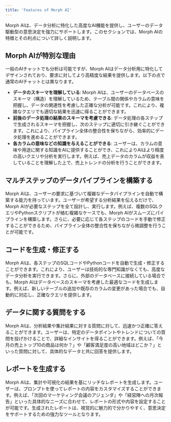 ```yaml
---
title: 'Features of Morph AI'
---
```


Morph AIは、データ分析に特化した高度なAI機能を提供し、ユーザーのデータ駆動型の意思決定を強力にサポートします。このセクションでは、Morph AIの特徴とその利点について詳しく説明します。

## Morph AIが特別な理由

一般のAIチャットでも分析は可能ですが、Morph AIはデータ分析用に特化してデザインされており、要求に対してより高精度な結果を提供します。以下の点で通常のAIチャットとは異なります。

- **データのスキーマを理解している**: Morph AIは、ユーザーのデータベースのスキーマ（構造）を理解しているため、テーブル間の関係やカラムの意味を把握し、データの関連性を考慮した正確な分析が可能です。これにより、複雑なクエリでも適切な結果を迅速に得ることができます。
- **前後のデータ処理の結果のスキーマを考慮できる**: データ処理の各ステップで生成されるスキーマを把握し、次のステップに適切に引き継ぐことができます。これにより、パイプライン全体の整合性を保ちながら、効率的にデータ処理を進めることができます。
- **各カラムの意味などの知識を与えることができる**: ユーザーは、カラムの意味や用途に関する知識をAIに提供することができ、これによりAIはより精度の高いクエリや分析を実行します。例えば、売上データのカラムが収益を表していることを理解した上で、売上トレンドの分析を行うことができます。

## マルチステップのデータパイプラインを構築する

Morph AIは、ユーザーの要求に基づいて複雑なデータパイプラインを自動で構築する能力を持っています。ユーザーが希望する分析結果を伝えるだけで、Morph AIが必要なステップを全て設計し、実行します。例えば、複数のSQLクエリやPythonスクリプトが絡む複雑なケースでも、Morph AIがスムーズにパイプラインを構築します。さらに、必要に応じて各ステップのコードを手動で修正することができるため、パイプライン全体の整合性を保ちながら微調整を行うことが可能です。

## コードを生成・修正する

Morph AIは、各ステップのSQLコードやPythonコードを自動で生成・修正することができます。これにより、ユーザーは技術的な専門知識がなくても、高度なデータ分析を実行できます。さらに、外部のデータベースに接続している場合でも、Morph AIはデータベースのスキーマを考慮した最適なコードを生成します。例えば、新しいテーブルの追加や既存のカラムの変更があった場合でも、自動的に対応し、正確なクエリを提供します。

## データに関する質問をする

Morph AIは、分析結果や集計結果に対する質問に対して、迅速かつ正確に答えることができます。ユーザーは、特定のデータポイントやトレンドについての質問を投げかけることで、詳細なインサイトを得ることができます。例えば、「今月の売上トップ10の商品は何か？」や「顧客満足度の高い地域はどこか？」といった質問に対して、具体的なデータと共に回答を提供します。

## レポートを生成する

Morph AIは、集計や可視化の結果を基にリッチなレポートを生成します。ユーザーは、プロンプトを使ってレポートの内容をカスタマイズすることができます。例えば、「次回のマーケティング会議のアジェンダ」や「経営陣への月次報告」といった具体的なニーズに合わせて、レポートの形式や内容を設定することが可能です。生成されたレポートは、視覚的に魅力的で分かりやすく、意思決定をサポートするための強力なツールとなります。